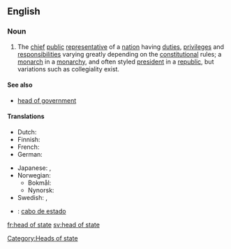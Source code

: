 ==English==

===Noun===
{{wikipedia}}
{{en-noun|sg=[[head]] [[of]] [[state]]|pl=heads of state}}

# The [[chief]] [[public]] [[representative]] of a [[nation]] having [[duties]], [[privilege]]s and [[responsibilities]] varying greatly depending on the [[constitution]]al rules; a [[monarch]] in a [[monarchy]], and often styled [[president]] in a [[republic]], but variations such as collegiality exist.

====See also====
* [[head of government]]

====Translations====
{{trans-top|the chief public representative of a nation}}
* Dutch: {{t+|nl|staatshoofd|n}}
* Finnish: {{t-|fi|valtionpäämies}}
* French: {{t|fr|chef d'état|m}}
* German: {{t|de|Staatsoberhaupt|n}}
{{trans-mid}}
* Japanese: {{t-|ja|国家元首|tr=kokkagenshu|sc=Jpan}}, {{t+|ja|元首|tr=genshu|sc=Jpan}}
* Norwegian: 
**Bokmål: {{t|nb|statsoverhode|n}}
**Nynorsk: {{t|nn|statsoverhovud|n}}
* Swedish: {{t+|sv|statschef|c}}, {{t-|sv|statsöverhuvud|n}}
{{trans-bottom}}

{{checktrans-top}}
* {{ttbc|Spanish}}: [[cabo de estado]] {{m}}
{{checktrans-bottom}}

[[Category:Heads of state]]

[[fr:head of state]]
[[sv:head of state]]